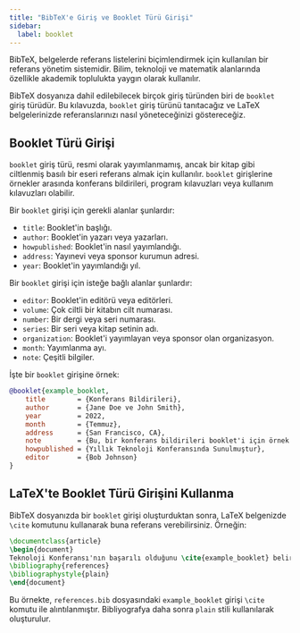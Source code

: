 ```yaml
---
title: "BibTeX'e Giriş ve Booklet Türü Girişi"
sidebar:
  label: booklet
---
```



BibTeX, belgelerde referans listelerini biçimlendirmek için kullanılan bir referans yönetim sistemidir. Bilim, teknoloji ve matematik alanlarında özellikle akademik toplulukta yaygın olarak kullanılır.

BibTeX dosyanıza dahil edilebilecek birçok giriş türünden biri de `booklet` giriş türüdür. Bu kılavuzda, `booklet` giriş türünü tanıtacağız ve LaTeX belgelerinizde referanslarınızı nasıl yöneteceğinizi göstereceğiz.

<CiteDrive/>

## Booklet Türü Girişi

`booklet` giriş türü, resmi olarak yayımlanmamış, ancak bir kitap gibi ciltlenmiş basılı bir eseri referans almak için kullanılır. `booklet` girişlerine örnekler arasında konferans bildirileri, program kılavuzları veya kullanım kılavuzları olabilir.

Bir `booklet` girişi için gerekli alanlar şunlardır:

-   `title`: Booklet'in başlığı.
-   `author`: Booklet'in yazarı veya yazarları.
-   `howpublished`: Booklet'in nasıl yayımlandığı.
-   `address`: Yayınevi veya sponsor kurumun adresi.
-   `year`: Booklet'in yayımlandığı yıl.

Bir `booklet` girişi için isteğe bağlı alanlar şunlardır:

-   `editor`: Booklet'in editörü veya editörleri.
-   `volume`: Çok ciltli bir kitabın cilt numarası.
-   `number`: Bir dergi veya seri numarası.
-   `series`: Bir seri veya kitap setinin adı.
-   `organization`: Booklet'i yayımlayan veya sponsor olan organizasyon.
-   `month`: Yayımlanma ayı.
-   `note`: Çeşitli bilgiler.

İşte bir `booklet` girişine örnek:

```bibtex
@booklet{example_booklet,
	title        = {Konferans Bildirileri},
	author       = {Jane Doe ve John Smith},
	year         = 2022,
	month        = {Temmuz},
	address      = {San Francisco, CA},
	note         = {Bu, bir konferans bildirileri booklet'i için örnek bir giriştir.},
	howpublished = {Yıllık Teknoloji Konferansında Sunulmuştur},
	editor       = {Bob Johnson}
}
```

## LaTeX'te Booklet Türü Girişini Kullanma

BibTeX dosyanızda bir `booklet` girişi oluşturduktan sonra, LaTeX belgenizde `\cite` komutunu kullanarak buna referans verebilirsiniz. Örneğin:

```latex
\documentclass{article}  
\begin{document}  
Teknoloji Konferansı'nın başarılı olduğunu \cite{example_booklet} belirtiyor.  
\bibliography{references} 
\bibliographystyle{plain}  
\end{document}
```

Bu örnekte, `references.bib` dosyasındaki `example_booklet` girişi `\cite` komutu ile alıntılanmıştır. Bibliyografya daha sonra `plain` stili kullanılarak oluşturulur.
